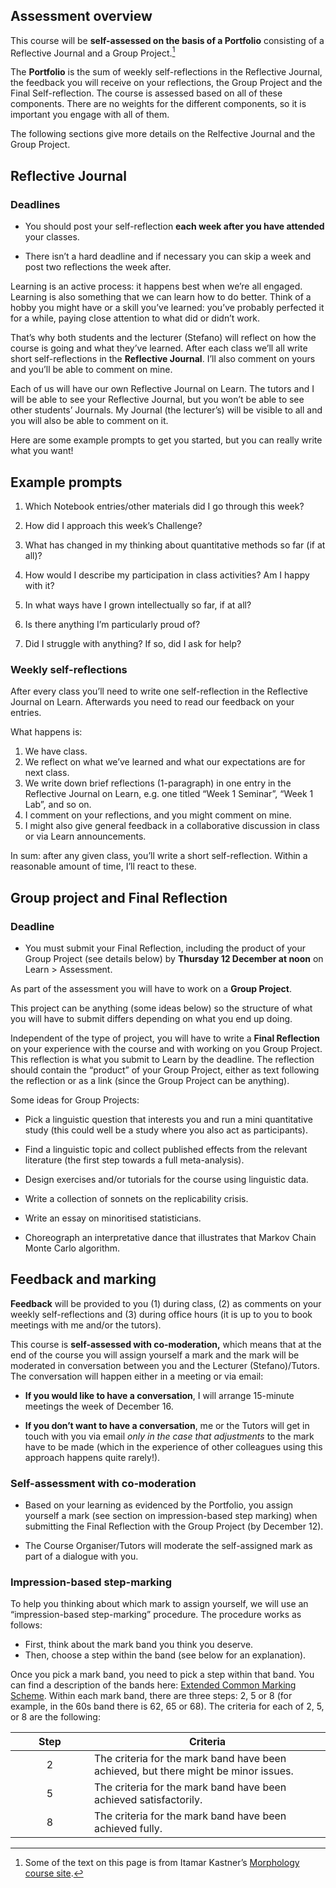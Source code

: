 ## Assessment overview

This course will be **self-assessed on the basis of a Portfolio** consisting of a Reflective Journal and a Group Project.[^assessments-1]

The **Portfolio** is the sum of weekly self-reflections in the Reflective Journal, the feedback you will receive on your reflections, the Group Project and the Final Self-reflection. The course is assessed based on all of these components. There are no weights for the different components, so it is important you engage with all of them.

The following sections give more details on the Relfective Journal and the Group Project.

[^assessments-1]: Some of the text on this page is from Itamar Kastner's [Morphology course site](https://itamarkast.github.io/UoEmorphology/assessment.html).

## Reflective Journal

::: callout-important
### Deadlines

-   You should post your self-reflection **each week after you have attended** your classes.

-   There isn't a hard deadline and if necessary you can skip a week and post two reflections the week after.
:::

Learning is an active process: it happens best when we're all engaged. Learning is also something that we can learn how to do better. Think of a hobby you might have or a skill you've learned: you've probably perfected it for a while, paying close attention to what did or didn't work.

That's why both students and the lecturer (Stefano) will reflect on how the course is going and what they've learned. After each class we'll all write short self-reflections in the **Reflective Journal**. I'll also comment on yours and you'll be able to comment on mine.

Each of us will have our own Reflective Journal on Learn. The tutors and I will be able to see your Reflective Journal, but you won't be able to see other students' Journals. My Journal (the lecturer's) will be visible to all and you will also be able to comment on it.

Here are some example prompts to get you started, but you can really write what you want!

::: callout-tip
## Example prompts

1.  Which Notebook entries/other materials did I go through this week?

2.  How did I approach this week's Challenge?

3.  What has changed in my thinking about quantitative methods so far (if at all)?

4.  How would I describe my participation in class activities? Am I happy with it?

5.  In what ways have I grown intellectually so far, if at all?

6.  Is there anything I'm particularly proud of?

7.  Did I struggle with anything? If so, did I ask for help?
:::

### Weekly self-reflections

After every class you'll need to write one self-reflection in the Reflective Journal on Learn. Afterwards you need to read our feedback on your entries.

What happens is:

1.  We have class.
2.  We reflect on what we've learned and what our expectations are for next class.
3.  We write down brief reflections (1-paragraph) in one entry in the Reflective Journal on Learn, e.g. one titled "Week 1 Seminar", "Week 1 Lab", and so on.
4.  I comment on your reflections, and you might comment on mine.
5.  I might also give general feedback in a collaborative discussion in class or via Learn announcements.

In sum: after any given class, you'll write a short self-reflection. Within a reasonable amount of time, I'll react to these.

## Group project and Final Reflection

::: callout-important
### Deadline

-   You must submit your Final Reflection, including the product of your Group Project (see details below) by **Thursday 12 December at noon** on Learn \> Assessment.
:::

As part of the assessment you will have to work on a **Group Project**.

This project can be anything (some ideas below) so the structure of what you will have to submit differs depending on what you end up doing.

Independent of the type of project, you will have to write a **Final Reflection** on your experience with the course and with working on you Group Project. This reflection is what you submit to Learn by the deadline. The reflection should contain the "product" of your Group Project, either as text following the reflection or as a link (since the Group Project can be anything).

Some ideas for Group Projects:

-   Pick a linguistic question that interests you and run a mini quantitative study (this could well be a study where you also act as participants).

-   Find a linguistic topic and collect published effects from the relevant literature (the first step towards a full meta-analysis).

-   Design exercises and/or tutorials for the course using linguistic data.

-   Write a collection of sonnets on the replicability crisis.

-   Write an essay on minoritised statisticians.

-   Choreograph an interpretative dance that illustrates that Markov Chain Monte Carlo algorithm.

## Feedback and marking

**Feedback** will be provided to you (1) during class, (2) as comments on your weekly self-reflections and (3) during office hours (it is up to you to book meetings with me and/or the tutors).

This course is **self-assessed with co-moderation,** which means that at the end of the course you will assign yourself a mark and the mark will be moderated in conversation between you and the Lecturer (Stefano)/Tutors. The conversation will happen either in a meeting or via email:

-   **If you would like to have a conversation**, I will arrange 15-minute meetings the week of December 16.

-   **If you don't want to have a conversation**, me or the Tutors will get in touch with you via email *only in the case that adjustments* to the mark have to be made (which in the experience of other colleagues using this approach happens quite rarely!).

::: callout-note
### Self-assessment with co-moderation

-   Based on your learning as evidenced by the Portfolio, you assign yourself a mark (see section on impression-based step marking) when submitting the Final Reflection with the Group Project (by December 12).

-   The Course Organiser/Tutors will moderate the self-assigned mark as part of a dialogue with you.
:::

### Impression-based step-marking

To help you thinking about which mark to assign yourself, we will use an "impression-based step-marking" procedure. The procedure works as follows:

-   First, think about the mark band you think you deserve.
-   Then, choose a step within the band (see below for an explanation).

Once you pick a mark band, you need to pick a step within that band. You can find a description of the bands here: [Extended Common Marking Scheme](https://registryservices.ed.ac.uk/timetabling-examinations/exams/regulations/common-marking-scheme). Within each mark band, there are three steps: 2, 5 or 8 (for example, in the 60s band there is 62, 65 or 68). The criteria for each of 2, 5, or 8 are the following:

| Step | Criteria                                                                            |
|:----------------:|------------------------------------------------------|
|  2   | The criteria for the mark band have been achieved, but there might be minor issues. |
|  5   | The criteria for the mark band have been achieved satisfactorily.                   |
|  8   | The criteria for the mark band have been achieved fully.                            |
